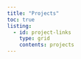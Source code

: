 ```yaml
---
title: "Projects"
toc: true
listing: 
  - id: project-links
    type: grid
    contents: projects
---
```


::: {#project-links}
:::
